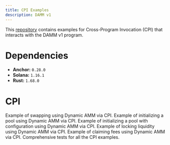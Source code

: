 ```yaml
---
title: CPI Examples
description: DAMM v1
---
```


This [repository](https://github.com/MeteoraAg/cpi-examples) contains examples for Cross-Program Invocation (CPI) that interacts with the DAMM v1 program.

# Dependencies

- **Anchor:** `0.28.0`
- **Solana:** `1.16.1`
- **Rust:** `1.68.0`

# CPI

<CardGroup cols={1}>
  <Card title="CPI Example for DAMM v1 Swap" href="https://github.com/MeteoraAg/cpi-examples/blob/main/programs/cpi-example/src/instructions/dynamic_amm_cpi/swap.rs">
    Example of swapping using Dynamic AMM via CPI.
  </Card>
  <Card title="CPI Example for DAMM v1 Initialize Pool" href="https://github.com/MeteoraAg/cpi-examples/blob/main/programs/cpi-example/src/instructions/dynamic_amm_cpi/initialize_customizable_permissionless_pool.rs">
    Example of initializing a pool using Dynamic AMM via CPI.
  </Card>
  <Card title="CPI Example for DAMM v1 Initialize Pool with Config" href="https://github.com/MeteoraAg/cpi-examples/blob/main/programs/cpi-example/src/instructions/dynamic_amm_cpi/initialize_permissionless_pool_with_config.rs">
    Example of initializing a pool with configuration using Dynamic AMM via CPI.
  </Card>
  <Card title="CPI Example for DAMM v1 Lock Liquidity" href="https://github.com/MeteoraAg/cpi-examples/blob/main/programs/cpi-example/src/instructions/dynamic_amm_cpi/lock_liquidity.rs">
    Example of locking liquidity using Dynamic AMM via CPI.
  </Card>
  <Card title="CPI Example for DAMM v1 Claim Fee" href="https://github.com/MeteoraAg/cpi-examples/blob/main/programs/cpi-example/src/instructions/dynamic_amm_cpi/claim_fee.rs">
    Example of claiming fees using Dynamic AMM via CPI.
  </Card>
  <Card title="Tests" href="https://github.com/MeteoraAg/cpi-examples/blob/main/programs/cpi-example/tests">
    Comprehensive tests for all the CPI examples.
  </Card>
</CardGroup>